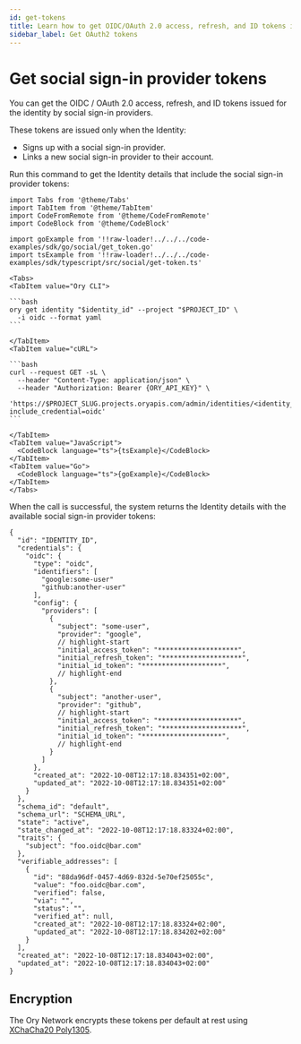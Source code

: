 ```yaml
---
id: get-tokens
title: Learn how to get OIDC/OAuth 2.0 access, refresh, and ID tokens issued by social sign-in providers
sidebar_label: Get OAuth2 tokens
---
```


# Get social sign-in provider tokens

You can get the OIDC / OAuth 2.0 access, refresh, and ID tokens issued for the identity by social sign-in providers.

These tokens are issued only when the Identity:

- Signs up with a social sign-in provider.
- Links a new social sign-in provider to their account.

Run this command to get the Identity details that include the social sign-in provider tokens:

````mdx-code-block
import Tabs from '@theme/Tabs'
import TabItem from '@theme/TabItem'
import CodeFromRemote from '@theme/CodeFromRemote'
import CodeBlock from '@theme/CodeBlock'

import goExample from '!!raw-loader!../../../code-examples/sdk/go/social/get_token.go'
import tsExample from '!!raw-loader!../../../code-examples/sdk/typescript/src/social/get-token.ts'

<Tabs>
<TabItem value="Ory CLI">

```bash
ory get identity "$identity_id" --project "$PROJECT_ID" \
  -i oidc --format yaml
```

</TabItem>
<TabItem value="cURL">

```bash
curl --request GET -sL \
  --header "Content-Type: application/json" \
  --header "Authorization: Bearer {ORY_API_KEY}" \
  'https://$PROJECT_SLUG.projects.oryapis.com/admin/identities/<identity_id>?include_credential=oidc'
```

</TabItem>
<TabItem value="JavaScript">
  <CodeBlock language="ts">{tsExample}</CodeBlock>
</TabItem>
<TabItem value="Go">
  <CodeBlock language="ts">{goExample}</CodeBlock>
</TabItem>
</Tabs>
````

When the call is successful, the system returns the Identity details with the available social sign-in provider tokens:

```json5
{
  "id": "IDENTITY_ID",
  "credentials": {
    "oidc": {
      "type": "oidc",
      "identifiers": [
        "google:some-user"
        "github:another-user"
      ],
      "config": {
        "providers": [
          {
            "subject": "some-user",
            "provider": "google",
            // highlight-start
            "initial_access_token": "********************",
            "initial_refresh_token": "********************",
            "initial_id_token": "********************",
            // highlight-end
          },
          {
            "subject": "another-user",
            "provider": "github",
            // highlight-start
            "initial_access_token": "********************",
            "initial_refresh_token": "********************",
            "initial_id_token": "********************",
            // highlight-end
          }
        ]
      },
      "created_at": "2022-10-08T12:17:18.834351+02:00",
      "updated_at": "2022-10-08T12:17:18.834351+02:00"
    }
  },
  "schema_id": "default",
  "schema_url": "SCHEMA_URL",
  "state": "active",
  "state_changed_at": "2022-10-08T12:17:18.83324+02:00",
  "traits": {
    "subject": "foo.oidc@bar.com"
  },
  "verifiable_addresses": [
    {
      "id": "88da96df-0457-4d69-832d-5e70ef25055c",
      "value": "foo.oidc@bar.com",
      "verified": false,
      "via": "",
      "status": "",
      "verified_at": null,
      "created_at": "2022-10-08T12:17:18.83324+02:00",
      "updated_at": "2022-10-08T12:17:18.834202+02:00"
    }
  ],
  "created_at": "2022-10-08T12:17:18.834043+02:00",
  "updated_at": "2022-10-08T12:17:18.834043+02:00"
}
```

## Encryption

The Ory Network encrypts these tokens per default at rest using
[XChaCha20 Poly1305](https://en.wikipedia.org/wiki/ChaCha20-Poly1305#XChaCha20-Poly1305_–_extended_nonce_variant).
